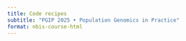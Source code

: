 ```yaml
---
title: Code recipes
subtitle: "PGIP 2025 • Population Genomics in Practice"
format: nbis-course-html
---
```

